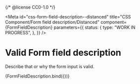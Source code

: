 {/* @license CC0-1.0 */}


<Meta
  id="css-form-field-description--distanced"
  title="CSS Component/Form field description/Distanced"
  component={FormFieldDescription}
  parameters={{
    status: {
      type: "WORK IN PROGRESS",
    },
  }}
/>

# Valid Form field description

Describe that or why the form input is valid.

<Canvas>
  <Story
    name="Distanced"
    args={{
      ...exampleArgs,
      distanced: true,
    }}
  >
    {FormFieldDescription.bind({})}
  </Story>
</Canvas>
